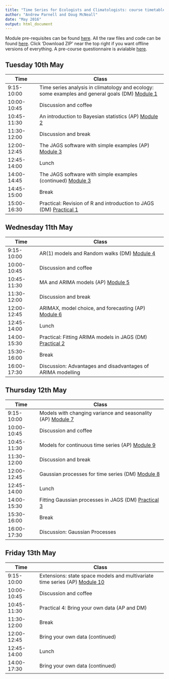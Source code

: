 ```yaml
---
title: "Time Series for Ecologists and Climatologists: course timetable"
author: "Andrew Parnell and Doug McNeall"
date: "May 2016"
output: html_document
---
```


Module pre-requisites can be found [here](https://rawgit.com/andrewcparnell/tsme_course/master/Prerequisites.html). All the raw files and code can be found [here](https://github.com/andrewcparnell/tsme_course). Click 'Download ZIP' near the top right if you want offline versions of everything. A pre-course questionnaire is avialable [here](http://goo.gl/forms/uKokzhP39E).

## Tuesday 10th May

Time  | Class
------------- | ----------------------------------------------------
9:15-10:00 | Time series analysis in climatology and ecology: some examples and general goals (DM) [Module 1](https://rawgit.com/andrewcparnell/tsme_course/master/slides/mod_1_examples_goals/module_1_examples_goals.html)
10:00-10:45 | Discussion and coffee 
10:45-11:30 | An introduction to Bayesian statistics (AP) [Module 2](https://rawgit.com/andrewcparnell/tsme_course/master/slides/mod_2_intro_bayes/module_2_intro_Bayes.html)
11:30-12:00 | Discussion and break 
12:00-12:45 | The JAGS software with simple examples (AP) [Module 3](https://rawgit.com/andrewcparnell/tsme_course/master/slides/mod_3_JAGS/module_3_JAGS.html)
12:45-14:00 | Lunch
14:00-14:45 | The JAGS software with simple examples (continued) [Module 3](https://rawgit.com/andrewcparnell/tsme_course/master/slides/mod_3_JAGS/module_3_JAGS.html)
14:45-15:00 | Break
15:00-16:30 | Practical: Revision of R and introduction to JAGS (DM) [Practical 1](https://rawgit.com/andrewcparnell/tsme_course/master/practicals/practical_1_R_jags.html)

## Wednesday 11th May

Time  | Class
------------- | ----------------------------------------------------
9:15-10:00 | AR(1) models and Random walks (DM) [Module 4](https://rawgit.com/andrewcparnell/tsme_course/master/slides/mod_4_ar1_random_walks/module_4_ar1_random_walks.html)
10:00-10:45 | Discussion and coffee 
10:45-11:30 | MA and ARIMA models (AP) [Module 5](https://rawgit.com/andrewcparnell/tsme_course/master/slides/mod_5_ma_and_arima/module_5_ma_and_arima.html)
11:30-12:00 | Discussion and break 
12:00-12:45 | ARIMAX, model choice, and forecasting (AP) [Module 6](https://rawgit.com/andrewcparnell/tsme_course/master/slides/mod_6_arimax_model_choice_forecasting/module_6_arimax_model_choice_forecasting.html)
12:45-14:00 | Lunch 
14:00-15:30 | Practical: Fitting ARIMA models in JAGS (DM) [Practical 2](https://rawgit.com/andrewcparnell/tsme_course/master/practicals/practical_2_jags_arima.html)
15:30-16:00 | Break
16:00-17:30 | Discussion: Advantages and disadvantages of ARIMA modelling

<!--## Thursday 12th May

Time  | Class
------------- | ----------------------------------------------------
9:15-10:00 | Models with changing variance and seasonality (AP) [Module 7](https://rawgit.com/andrewcparnell/tsme_course/master/slides/mod_7_garch_svms_seasonal/module_7_garch_svms_seasonal.html)
10:00-10:45 | Discussion and coffee 
10:45-11:30 | Gaussian processes for time series (DM) [Module 8](https://rawgit.com/andrewcparnell/tsme_course/master/slides/mod_8_gaussian_processes/mod_8_gaussian_processes.html)
11:30-12:00 | Break 
12:00-12:45 | Fitting Gaussian processes in JAGS (DM) [Practical 3](https://rawgit.com/andrewcparnell/tsme_course/master/practicals/practical_3_Gaussian_processes.html) 
12:45-14:00 | Lunch 
14:00-15:00 | Fitting Gaussian processes in JAGS (continued)
15:00 | Excursion-->

## Thursday 12th May

Time  | Class
------------- | ----------------------------------------------------
9:15-10:00 | Models with changing variance and seasonality (AP) [Module 7](https://rawgit.com/andrewcparnell/tsme_course/master/slides/mod_7_garch_svms_seasonal/module_7_garch_svms_seasonal.html)
10:00-10:45 | Discussion and coffee 
10:45-11:30 | Models for continuous time series (AP) [Module 9](https://rawgit.com/andrewcparnell/tsme_course/master/slides/mod_9_continuous_time_series/module_9_continuous_time_series.html)
11:30-12:00 | Discussion and break 
12:00-12:45 | Gaussian processes for time series (DM) [Module 8](https://rawgit.com/andrewcparnell/tsme_course/master/slides/mod_8_gaussian_processes/mod_8_gaussian_processes.html)
12:45-14:00 | Lunch 
14:00-15:30 | Fitting Gaussian processes in JAGS (DM) [Practical 3](https://rawgit.com/andrewcparnell/tsme_course/master/practicals/practical_3_Gaussian_processes.html) 
15:30-16:00 | Break
16:00-17:30 | Discussion: Gaussian Processes

## Friday 13th May

Time  | Class
------------- | ----------------------------------------------------
9:15-10:00 | Extensions: state space models and multivariate time series (AP) [Module 10](https://rawgit.com/andrewcparnell/tsme_course/master/slides/mod_10_state_space_multivariate/module_10_state_space_multivariate.html)
10:00-10:45 | Discussion and coffee
10:45-11:30 | Practical 4: Bring your own data (AP and DM)
11:30-12:00 | Break 
12:00-12:45 | Bring your own data (continued)
12:45-14:00 | Lunch
14:00-17:30 | Bring your own data (continued)

